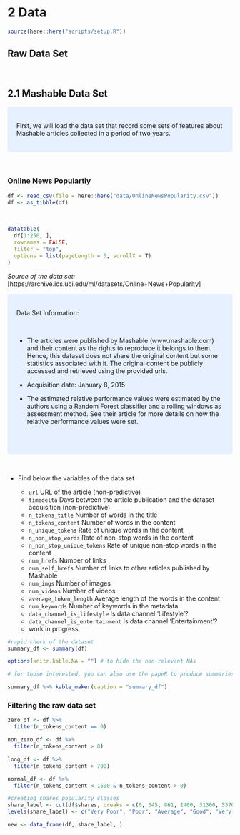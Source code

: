 # 2 Data

```r
source(here::here("scripts/setup.R"))
```

## Raw Data Set

<br>

## 2.1 Mashable Data Set

<style>
div.blue { background-color:#e6f0ff; border-radius: 5px; padding: 20px;}
</style>
<div class = "blue">
First, we will load the data set that record some sets of features about Mashable articles collected in a period of two years.
</div>

<br>

### Online News Populartiy
```r
df <- read_csv(file = here::here("data/OnlineNewsPopularity.csv"))
df <- as_tibble(df)
```

<br>

```r
datatable(
  df[1:250, ],
  rownames = FALSE,
  filter = "top",
  options = list(pageLength = 5, scrollX = T)
)
```

_Source of the data set:_ [https://archive.ics.uci.edu/ml/datasets/Online+News+Popularity]

<style>
div.blue { background-color:#e6f0ff; border-radius: 5px; padding: 20px;}
</style>
<div class = "blue">

Data Set Information:

<br>

* The articles were published by Mashable (www.mashable.com) and their content as the rights to reproduce it belongs to them. Hence, this dataset does not share the original content but some statistics associated with it. The original content be publicly accessed and retrieved using the provided urls.

* Acquisition date: January 8, 2015

* The estimated relative performance values were estimated by the authors using a Random Forest classifier and a rolling windows as assessment method. See their article for more details on how the relative performance values were set.

<br>

</div>

<br>

* Find below the variables of the data set


  + `url` URL of the article (non-predictive)
  + `timedelta`  Days between the article publication and the dataset acquisition (non-predictive)
  + `n_tokens_title` Number of words in the title 
  + `n_tokens_content` Number of words in the content
  + `n_unique_tokens` Rate of unique words in the content
  + `n_non_stop_words` Rate of non-stop words in the content
  + `n_non_stop_unique_tokens` Rate of unique non-stop words in the content
  + `num_hrefs` Number of links 
  + `num_self_hrefs` Number of links to other articles published by Mashable
  + `num_imgs` Number of images
  + `num_videos` Number of videos
  + `average_token_length` Average length of the words in the content
  + `num_keywords` Number of keywords in the metadata 
  + `data_channel_is_lifestyle` Is data channel 'Lifestyle'?
  + `data_channel_is_entertainment` Is data channel 'Entertainment'?
  + work in progress


```r
#rapid check of the dataset
summary_df <- summary(df)

options(knitr.kable.NA = "") # to hide the non-relevant NAs

# for those interested, you can also use the papeR to produce summaries as nice tables https://cran.r-project.org/web/packages/papeR/vignettes/papeR_introduction.html

summary_df %>% kable_maker(caption = "summary_df")
```


### Filtering the raw data set

```r
zero_df <- df %>%
  filter(n_tokens_content == 0)
```

```r
non_zero_df <- df %>%
  filter(n_tokens_content > 0)
```

```r
long_df <- df %>%
  filter(n_tokens_content > 700)
```

```r
normal_df <- df %>%
  filter(n_tokens_content < 1500 & n_tokens_content > 0)
```

```r
#creating shares popularity classes
share_label <- cut(df$shares, breaks = c(0, 645, 861, 1400, 31300, 53700, 77200, 843300))
levels(share_label) <- c("Very Poor", "Poor", "Average", "Good", "Very Good", "Excellent", "Exceptional")

new <- data_frame(df, share_label, )
```
